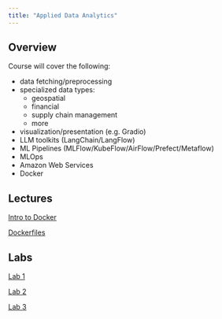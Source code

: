 ```yaml
---
title: "Applied Data Analytics"
---
```


## Overview

Course will cover the following:

- data fetching/preprocessing
- specialized data types:
  - geospatial
  - financial
  - supply chain management
  - more
- visualization/presentation (e.g. Gradio)
- LLM toolkits (LangChain/LangFlow)
- ML Pipelines (MLFlow/KubeFlow/AirFlow/Prefect/Metaflow)
- MLOps
- Amazon Web Services
- Docker

## Lectures

[Intro to Docker](./applied_lec1.qmd)

[Dockerfiles](./applied_lec2.qmd)

## Labs

[Lab 1](./applied_lab1.qmd)

[Lab 2](./applied_lab2.qmd)

[Lab 3](./applied_lab3.qmd)
